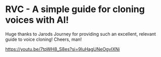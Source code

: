 # RVC - A simple guide for cloning voices with AI!

Huge thanks to Jarods Journey for providing such an excellent, relevant guide to voice cloning! Cheers, man!

https://youtu.be/7tpWH8_S8es?si=9IuHagUNeOgvIXNi
